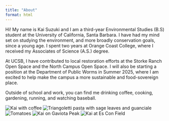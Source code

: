 ```yaml
---
title: "About"
format: html
---
```


Hi! My name is Kai Suzuki and I am a third-year Environmental Studies (B.S) student at the University of California, Santa Barbara. I have had my mind set on studying the environment, and more broadly conservation goals, since a young age. I spent two years at Orange Coast College, where I received my Associates of Science (A.S.) degree. 

At UCSB, I have contributed to local restoration efforts at the Storke Ranch Open Space and the North Campus Open Space. I will also be starting a position at the Department of Public Worms in Summer 2025, where I am excited to help make the campus a more sustainable and food-sovereign place. 

Outside of school and work, you can find me drinking coffee, cooking, gardening, running, and watching baseball.

![Kai with coffee](/media/kai_coffee){.small-img}
![Triangoletti pasta with sage leaves and guanciale](/media/pasta.jpg){.small-img}
![Tomatoes](/media/tomatoes.JPG){.small-img}
![Kai on Gaviota Peak](/media/kai_hike.jpg){.small-img}
![Kai at Es Con Field](/media/kai_escon.JPG){.small-img}
